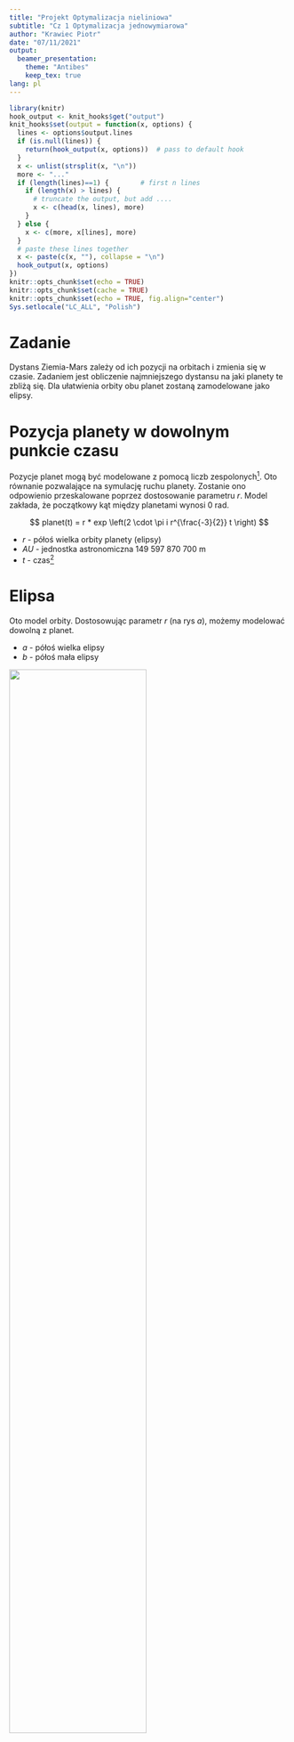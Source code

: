 ```yaml
---
title: "Projekt Optymalizacja nieliniowa"
subtitle: "Cz 1 Optymalizacja jednowymiarowa"
author: "Krawiec Piotr"
date: "07/11/2021"
output:
  beamer_presentation:
    theme: "Antibes"
    keep_tex: true
lang: pl
---
```


```r
library(knitr)
hook_output <- knit_hooks$get("output")
knit_hooks$set(output = function(x, options) {
  lines <- options$output.lines
  if (is.null(lines)) {
    return(hook_output(x, options))  # pass to default hook
  }
  x <- unlist(strsplit(x, "\n"))
  more <- "..."
  if (length(lines)==1) {        # first n lines
    if (length(x) > lines) {
      # truncate the output, but add ....
      x <- c(head(x, lines), more)
    }
  } else {
    x <- c(more, x[lines], more)
  }                                                         
  # paste these lines together                              
  x <- paste(c(x, ""), collapse = "\n")                     
  hook_output(x, options)                                   
})                                                          
knitr::opts_chunk$set(echo = TRUE)                          
knitr::opts_chunk$set(cache = TRUE) 
knitr::opts_chunk$set(echo = TRUE, fig.align="center")
Sys.setlocale("LC_ALL", "Polish")
```


# Zadanie

Dystans Ziemia-Mars zależy od ich pozycji na orbitach i zmienia się w czasie. 
Zadaniem jest obliczenie najmniejszego dystansu na jaki planety te zbliżą się.
Dla ułatwienia orbity obu planet zostaną zamodelowane jako elipsy.


# Pozycja planety w dowolnym punkcie czasu

Pozycje planet mogą być modelowane z pomocą liczb zespolonych^[https://www.johndcook.com/blog/2015/10/24/distance-to-mars/]. 
Oto równanie  pozwalające na symulację ruchu planety. Zostanie ono odpowienio przeskalowane 
poprzez dostosowanie parametru $r$. Model zakłada, że początkowy kąt między planetami
wynosi 0 rad.

$$
planet(t) = r * exp \left(2 \cdot \pi i r^{\frac{-3}{2}} t \right)
$$

- $r$ - półoś wielka orbity planety (elipsy)
- $AU$ - jednostka astronomiczna 149 597 870 700 m
- $t$ - czas^[jednostka nie ma znaczenia, ponieważ szukamy najmniejszej odległości]

# Elipsa

Oto model orbity. Dostosowując parametr $r$ (na rys $a$), możemy modelować 
dowolną z planet.

- $a$ - półoś wielka elipsy
- $b$ - półoś mała elipsy


![](orbit.png){width=70%}

# Równanie dla ziemi i marsa

Ponieważ półoś wielka orbity Ziemi wokół słońca to $1 AU$ przyjmiemy parametr $r = 1 AU$.

$$
earth(t) = exp \left(2 \cdot \pi \cdot i \cdot t \right)
$$

Ponieważ półoś wielka orbity Marsa wokół słońca to $1.524 AU$ przyjmiemy parametr $r = 1.524 AU$.

$$
mars(t) = 1.524 * exp \left(2 \cdot \pi \cdot i \cdot (1.524)^{\frac{-3}{2}} \cdot t \right)
$$

# Równanie dla ziemi i marsa - kod w R

```r
r = 1.524 # półoś wielka orbity Marsa w AU

earth <- function(t){ exp(2*pi*1i*t) }

mars <- function(t) { r*exp(2*pi*1i*(r**-1.5*t)) }
```

Odległość między planetami można wyznaczyć jako wartość bezwzględą z różnicy 
w ich pozycjach w czasie $t$.

$$
f(t) = abs \left( mars(t) - earth(t) \right)
$$

```r
f <- function(x) { abs(mars(x) - earth(x)) }
```

# Wykres funkcji odległości planet

```r
plot(f, xlim = c(0, 5), ylim = c(0, 3), xlab = "Time", ylab = "Distance [AU]")
```

# Wykres funkcji odległości planet - porównanie z sin

Przeskalowana funkcja $sin(x)$ na czerwono. Funkcja dystansu przypomina funkcję 
sinus, ale jak widać na wykresie poniżej nie są identyczne.

```r
plot(f, xlim = c(0, 5), ylim = c(0, 3), xlab = "Time", ylab = "Distance [AU]")
plot(function(x) sin(2.85*x - 1.4) + 1.5, xlim = c(0, 5), ylim = c(0, 3), xlab = "Time", ylab = "Distance [AU]", add=TRUE, col="red")
```
# Metody bezgradientowe 

Zadanie zostanie roziwązane korzystając z metody Fibonacciego. Do jej implementacji
będzie potrzebny *Ciąg Fibonacciego*, który zdefiniowany jest jako:
$$
F(0) = 0, F(1) = 1, F_n = F_{n-1} + F_{n-2}
$$

# Obliczenie Ciągu Fibonacciego
\small
```r
# Obliczenie pierwszych 101 wyrazów ciągu fib
phil <- c(rep(0, 100))
phil[1:3] <- c(1,1,1)
for(i in c(3:length(phil))) {
  phil[i] = phil[i-1] + phil[i-2]}

phi <- function(i) {
  if(i <= 0) {return(0)}; # F(0) = 0
  # Obliczenie nowych elementów jeżeli wyjdziemy poza zakres
  if (i > length(phil)) { 
    len <- length(phil)
    phil <- c(phil, rep(0, i - len))
    for(j in c(len:length(phil))) {phil[j] = phil[j-1] 
      + phil[j-2]}
  }
  return(phil[i])
}
```
\normalsize

# Metoda Fibonacciego
Metoda ta opiera się na metodzie zawężania początkowego przedziału poszukiwania.
Zaczynamy od wybrania przedziału $[a, b]$. Nastepnie w każdej iteracji obliczamy
punkty $c^{(i)}$ oraz $d^{(i)}$, tak aby spełniały:
$$
b^{(i)} - d^{(i)} = c^{(i)} - a^{(i)}
$$
oznacza to, że są równo oddalone od aktualnego przedziału przeszukiwań.


# Jak działa zawężanie przedziału poszukiwań
- Gdy: $f(c) < f(d)$, wtedy $a^{(i+1)} = a^{(i)}, b^{(i+1)} = d^{(i)}$
- Gdy: $f(d) < f(c)$, wtedy $a^{(i+1)} = c^{(i)}, b^{(i+1)} = b^{(i)}$

```r
fun <- function(x){x^2}
plot(fun, -2, 2)
xp <- c(-1,-0.5, 1,1.5)
yp <- fun(xp)
points(xp, yp, pch=19)
text(xp+0.1,yp+0.1, c("a","c","d", "b"))
```

# Metoda Fibonacciego

Wyznaczanie punktów $c^{(i)}$ oraz $d^{(i)}$. 
$$
c^{(i)} = b^{(i)} - \alpha^{(i)} \cdot \left( b^{(i)} - a^{(i)} \right)
$$

$$
d^{(i)} = a^{(i)} + b^{(i)} - c^{(i)}
$$

$$
\alpha^{(i)} = \frac{\phi_{k-i-1}}{\phi_{k-i}}
$$

$$
\phi_k = min \{ F(k): F(k) > \frac{L}{\epsilon} \}
$$
Gdzie: $F(k)$ to k-ty wyraz *Ciągu Fibonacciego*, $L$ = | a - b |, $\epsilon$ - zadana dokładność

# Obliczenie ilości iteracji
Z kryterium obliczającego $phi_k$ wiemy, że należy wykonać k-2 iteracji.
Gdyż pierwsze wartości w ciągu fibonacciego są 1 i 0, więc wartość parametru 
$alpha$ wyniesie 1 i 0 (dla iteracji $k-1$ i $k$), a więc nie dokona się już 
Ponadto ze względu na błędy zaokrągleń, zwiększam liczbę iteracji o 1.

```r
phi_k <- function(a, b, tol) {
  i <- 1
  L <- b - a
  while(phi(i) < L / tol) {i <- i+1}
  return(i + 1)
}
```

# Metoda Fibonacciego implementacja

```r
fib <- function(f, a, b, tol) {
  k <- phi_k(a, b, tol)
  for(i in c(0:(k-1))) {
      alpha <- phi(k-i-1)/phi(k-i)
      c <- b - alpha*(b - a)
      d <- a + b - c
      cat("iteracja=", i+1, "a=", a, "c=",c,"d=",d,"b=", b , "alpha=", alpha,"\n",sep=" ")
      if( f(c) < f(d) ) {
        b <- d
      } else {
        a <- c
      }
  }
  return((a+b)/2)
}
```

% 

